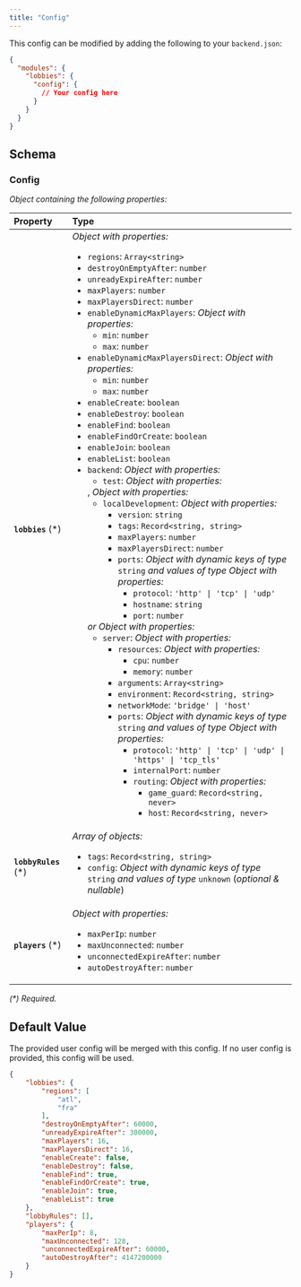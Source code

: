 ```yaml
---
title: "Config"
---
```


This config can be modified by adding the following to your `backend.json`:

```json
{
  "modules": {
    "lobbies": {
      "config": {
        // Your config here
      }
    }
  }
}
```

## Schema



### Config

_Object containing the following properties:_

| Property              | Type                                                                                                                                                                                                                                                                                                                                                                                                                                                                                                                                                                                                                                                                                                                                                                                                                                                                                                                                                                                                                                                                                                                                                                                                                                                                                                                                                                                                                                                                                                                                                                                                                                                                                                                                                                                                                                                                                                                                                                                     |
| :-------------------- | :--------------------------------------------------------------------------------------------------------------------------------------------------------------------------------------------------------------------------------------------------------------------------------------------------------------------------------------------------------------------------------------------------------------------------------------------------------------------------------------------------------------------------------------------------------------------------------------------------------------------------------------------------------------------------------------------------------------------------------------------------------------------------------------------------------------------------------------------------------------------------------------------------------------------------------------------------------------------------------------------------------------------------------------------------------------------------------------------------------------------------------------------------------------------------------------------------------------------------------------------------------------------------------------------------------------------------------------------------------------------------------------------------------------------------------------------------------------------------------------------------------------------------------------------------------------------------------------------------------------------------------------------------------------------------------------------------------------------------------------------------------------------------------------------------------------------------------------------------------------------------------------------------------------------------------------------------------------------------------------- |
| **`lobbies`** (\*)    | _Object with properties:_<ul><li>`regions`: `Array<string>`</li><li>`destroyOnEmptyAfter`: `number`</li><li>`unreadyExpireAfter`: `number`</li><li>`maxPlayers`: `number`</li><li>`maxPlayersDirect`: `number`</li><li>`enableDynamicMaxPlayers`: _Object with properties:_<ul><li>`min`: `number`</li><li>`max`: `number`</li></ul></li><li>`enableDynamicMaxPlayersDirect`: _Object with properties:_<ul><li>`min`: `number`</li><li>`max`: `number`</li></ul></li><li>`enableCreate`: `boolean`</li><li>`enableDestroy`: `boolean`</li><li>`enableFind`: `boolean`</li><li>`enableFindOrCreate`: `boolean`</li><li>`enableJoin`: `boolean`</li><li>`enableList`: `boolean`</li><li>`backend`: _Object with properties:_<ul><li>`test`: _Object with properties:_<ul></ul></li></ul>, _Object with properties:_<ul><li>`localDevelopment`: _Object with properties:_<ul><li>`version`: `string`</li><li>`tags`: `Record<string, string>`</li><li>`maxPlayers`: `number`</li><li>`maxPlayersDirect`: `number`</li><li>`ports`: _Object with dynamic keys of type_ `string` _and values of type_ _Object with properties:_<ul><li>`protocol`: `'http' \| 'tcp' \| 'udp'`</li><li>`hostname`: `string`</li><li>`port`: `number`</li></ul></li></ul></li></ul> _or_ _Object with properties:_<ul><li>`server`: _Object with properties:_<ul><li>`resources`: _Object with properties:_<ul><li>`cpu`: `number`</li><li>`memory`: `number`</li></ul></li><li>`arguments`: `Array<string>`</li><li>`environment`: `Record<string, string>`</li><li>`networkMode`: `'bridge' \| 'host'`</li><li>`ports`: _Object with dynamic keys of type_ `string` _and values of type_ _Object with properties:_<ul><li>`protocol`: `'http' \| 'tcp' \| 'udp' \| 'https' \| 'tcp_tls'`</li><li>`internalPort`: `number`</li><li>`routing`: _Object with properties:_<ul><li>`game_guard`: `Record<string, never>`</li><li>`host`: `Record<string, never>`</li></ul></li></ul></li></ul></li></ul></li></ul> |
| **`lobbyRules`** (\*) | _Array of objects:_<br /><ul><li>`tags`: `Record<string, string>`</li><li>`config`: _Object with dynamic keys of type_ `string` _and values of type_ `unknown` (_optional & nullable_)</li></ul>                                                                                                                                                                                                                                                                                                                                                                                                                                                                                                                                                                                                                                                                                                                                                                                                                                                                                                                                                                                                                                                                                                                                                                                                                                                                                                                                                                                                                                                                                                                                                                                                                                                                                                                                                                                         |
| **`players`** (\*)    | _Object with properties:_<ul><li>`maxPerIp`: `number`</li><li>`maxUnconnected`: `number`</li><li>`unconnectedExpireAfter`: `number`</li><li>`autoDestroyAfter`: `number`</li></ul>                                                                                                                                                                                                                                                                                                                                                                                                                                                                                                                                                                                                                                                                                                                                                                                                                                                                                                                                                                                                                                                                                                                                                                                                                                                                                                                                                                                                                                                                                                                                                                                                                                                                                                                                                                                                       |

_(\*) Required._


## Default Value

The provided user config will be merged with this config. If no user config is
  provided, this config will be used.

```json
{
    "lobbies": {
        "regions": [
            "atl",
            "fra"
        ],
        "destroyOnEmptyAfter": 60000,
        "unreadyExpireAfter": 300000,
        "maxPlayers": 16,
        "maxPlayersDirect": 16,
        "enableCreate": false,
        "enableDestroy": false,
        "enableFind": true,
        "enableFindOrCreate": true,
        "enableJoin": true,
        "enableList": true
    },
    "lobbyRules": [],
    "players": {
        "maxPerIp": 8,
        "maxUnconnected": 128,
        "unconnectedExpireAfter": 60000,
        "autoDestroyAfter": 4147200000
    }
}
```

